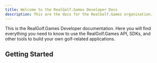 ```yaml
---
title: Welcome to the RealGolf.Games Developer Docs
description: This are the docs for the RealGolf.Games organisation.
---
```


This is the RealGolf.Games Developer documentation. Here you will find everything you need to know to use the RealGolf.Games API, SDKs, and other tools to build your own golf-related applications.

## Getting Started

